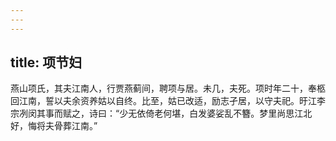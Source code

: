 ```yaml
---
---
---
```

title: 项节妇
---




燕山项氏，其夫江南人，行贾燕蓟间，聘项与居。未几，夫死。项时年二十，奉柩回江南，誓以夫余资养姑以自终。比至，姑已改适，励志孑居，以守夫祀。旴江李宗冽闵其事而赋之，诗曰：“少无依倚老何堪，白发婆娑乱不簪。梦里尚思江北好，悔将夫骨葬江南。”